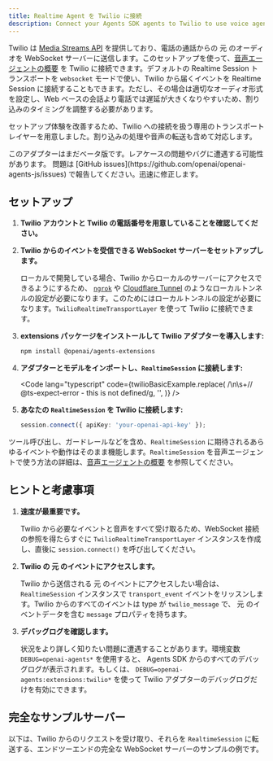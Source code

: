 ```yaml
---
title: Realtime Agent を Twilio に接続
description: Connect your Agents SDK agents to Twilio to use voice agents
---
```



Twilio は [Media Streams API](https://www.twilio.com/docs/voice/media-streams) を提供しており、電話の通話からの 元 のオーディオを WebSocket サーバーに送信します。このセットアップを使って、[音声エージェントの概要](/openai-agents-js/ja/guides/voice-agents) を Twilio に接続できます。デフォルトの Realtime Session トランスポートを `websocket` モードで使い、Twilio から届くイベントを Realtime Session に接続することもできます。ただし、その場合は適切なオーディオ形式を設定し、Web ベースの会話より電話では遅延が大きくなりやすいため、割り込みのタイミングを調整する必要があります。

セットアップ体験を改善するため、Twilio への接続を扱う専用のトランスポートレイヤーを用意しました。割り込みの処理や音声の転送も含めて対応します。

<Aside type="caution">
  このアダプターはまだベータ版です。レアケースの問題やバグに遭遇する可能性があります。
  問題は [GitHub issues](https://github.com/openai/openai-agents-js/issues)
  で報告してください。迅速に修正します。
</Aside>

## セットアップ

<Steps>

1. **Twilio アカウントと Twilio の電話番号を用意していることを確認してください。**

2. **Twilio からのイベントを受信できる WebSocket サーバーをセットアップします。**

   ローカルで開発している場合、Twilio からローカルのサーバーにアクセスできるようにするため、
   [`ngrok`](https://ngrok.io/) や
   [Cloudflare Tunnel](https://developers.cloudflare.com/pages/how-to/preview-with-cloudflare-tunnel/)
   のようなローカルトンネルの設定が必要になります。このためにはローカルトンネルの設定が必要になります。`TwilioRealtimeTransportLayer`
   を使って Twilio に接続できます。

3. **extensions パッケージをインストールして Twilio アダプターを導入します:**

   ```bash
   npm install @openai/agents-extensions
   ```

4. **アダプターとモデルをインポートし、`RealtimeSession` に接続します:**

   <Code
     lang="typescript"
     code={twilioBasicExample.replace(
       /\n\s+\/\/ @ts-expect-error - this is not defined/g,
       '',
     )}
   />

5. **あなたの `RealtimeSession` を Twilio に接続します:**

   ```typescript
   session.connect({ apiKey: 'your-openai-api-key' });
   ```

</Steps>

ツール呼び出し、ガードレールなどを含め、`RealtimeSession` に期待されるあらゆるイベントや動作はそのまま機能します。`RealtimeSession` を音声エージェントで使う方法の詳細は、[音声エージェントの概要](/openai-agents-js/ja/guides/voice-agents) を参照してください。

## ヒントと考慮事項

1. **速度が最重要です。**

   Twilio から必要なイベントと音声をすべて受け取るため、WebSocket 接続の参照を得たらすぐに
   `TwilioRealtimeTransportLayer` インスタンスを作成し、直後に `session.connect()` を呼び出してください。

2. **Twilio の 元 のイベントにアクセスします。**

   Twilio から送信される 元 のイベントにアクセスしたい場合は、`RealtimeSession` インスタンスで
   `transport_event` イベントをリッスンします。Twilio からのすべてのイベントは type が
   `twilio_message` で、 元 のイベントデータを含む `message` プロパティを持ちます。

3. **デバッグログを確認します。**

   状況をより詳しく知りたい問題に遭遇することがあります。環境変数 `DEBUG=openai-agents*` を使用すると、
   Agents SDK からのすべてのデバッグログが表示されます。もしくは、
   `DEBUG=openai-agents:extensions:twilio*` を使って Twilio アダプターのデバッグログだけを有効にできます。

## 完全なサンプルサーバー

以下は、Twilio からのリクエストを受け取り、それらを `RealtimeSession` に転送する、エンドツーエンドの完全な WebSocket サーバーのサンプルの例です。

<Code
  lang="typescript"
  code={twilioServerExample}
  title="Fastify を使ったサンプルサーバー"
/>
